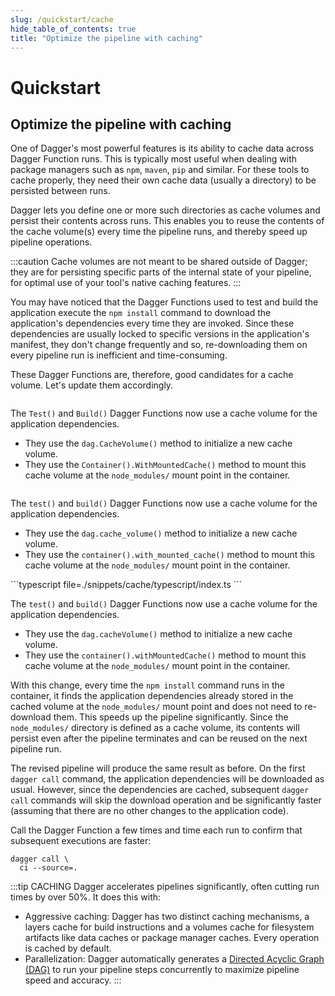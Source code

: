 ```yaml
---
slug: /quickstart/cache
hide_table_of_contents: true
title: "Optimize the pipeline with caching"
---
```



# Quickstart

## Optimize the pipeline with caching

One of Dagger's most powerful features is its ability to cache data across Dagger Function runs. This is typically most useful when dealing with package managers such as `npm`, `maven`, `pip` and similar. For these tools to cache properly, they need their own cache data (usually a directory) to be persisted between runs.

Dagger lets you define one or more such directories as cache volumes and persist their contents across runs. This enables you to reuse the contents of the cache volume(s) every time the pipeline runs, and thereby speed up pipeline operations.

:::caution
Cache volumes are not meant to be shared outside of Dagger; they are for persisting specific parts of the internal state of your pipeline, for optimal use of your tool's native caching features.
:::

You may have noticed that the Dagger Functions used to test and build the application execute the `npm install` command to download the application's dependencies every time they are invoked. Since these dependencies are usually locked to specific versions in the application's manifest, they don't change frequently and so, re-downloading them on every pipeline run is inefficient and time-consuming.

These Dagger Functions are, therefore, good candidates for a cache volume. Let's update them accordingly.

<Tabs groupId="language">
<TabItem value="Go">

```go file=./snippets/cache/go/main.go
```

The `Test()` and `Build()` Dagger Functions now use a cache volume for the application dependencies.

- They use the `dag.CacheVolume()` method to initialize a new cache volume.
- They use the `Container().WithMountedCache()` method to mount this cache volume at the `node_modules/` mount point in the container.
</TabItem>
<TabItem value="Python">

```python file=./snippets/cache/python/__init__.py
```

The `test()` and `build()` Dagger Functions now use a cache volume for the application dependencies.

- They use the `dag.cache_volume()` method to initialize a new cache volume.
- They use the `container().with_mounted_cache()` method to mount this cache volume at the `node_modules/` mount point in the container.

</TabItem>
<TabItem value="TypeScript">
```typescript file=./snippets/cache/typescript/index.ts
```

The `test()` and `build()` Dagger Functions now use a cache volume for the application dependencies.

- They use the `dag.cacheVolume()` method to initialize a new cache volume.
- They use the `container().withMountedCache()` method to mount this cache volume at the `node_modules/` mount point in the container.
</TabItem>
</Tabs>

With this change, every time the `npm install` command runs in the container, it finds the application dependencies already stored in the cached volume at the `node_modules/` mount point and does not need to re-download them. This speeds up the pipeline significantly. Since the `node_modules/` directory is defined as a cache volume, its contents will persist even after the pipeline terminates and can be reused on the next pipeline run.

The revised pipeline will produce the same result as before. On the first `dagger call` command, the application dependencies will be downloaded as usual. However, since the dependencies are cached, subsequent `dagger call` commands will skip the download operation and be significantly faster (assuming that there are no other changes to the application code).

Call the Dagger Function a few times and time each run to confirm that subsequent executions are faster:

```shell
dagger call \
  ci --source=.
```

:::tip CACHING
Dagger accelerates pipelines significantly, often cutting run times by over 50%. It does this with:

- Aggressive caching: Dagger has two distinct caching mechanisms, a layers cache for build instructions and a volumes cache for filesystem artifacts like data caches or package manager caches. Every operation is cached by default.
- Parallelization: Dagger automatically generates a [Directed Acyclic Graph (DAG)](https://en.wikipedia.org/wiki/Directed_acyclic_graph) to run your pipeline steps concurrently to maximize pipeline speed and accuracy.
:::
